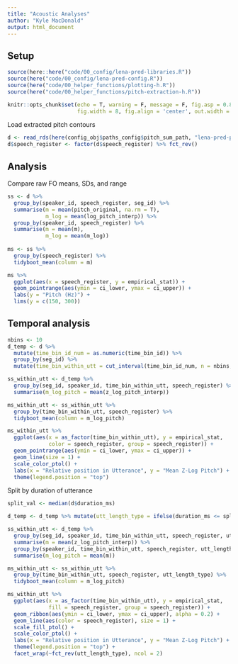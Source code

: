 ```yaml
---
title: "Acoustic Analyses"
author: "Kyle MacDonald"
output: html_document
---
```


## Setup 

```r
source(here::here("code/00_config/lena-pred-libraries.R"))
source(here("code/00_config/lena-pred-config.R"))
source(here("code/00_helper_functions/plotting-h.R"))
source(here("code/00_helper_functions/pitch-extraction-h.R"))

knitr::opts_chunk$set(echo = T, warning = F, message = F, fig.asp = 0.8, 
                      fig.width = 8, fig.align = 'center', out.width = "80%")
```

Load extracted pitch contours

```r
d <- read_rds(here(config_obj$paths_config$pitch_sum_path, "lena-pred-pitch-vals.rds"))
d$speech_register <- factor(d$speech_register) %>% fct_rev()
```

## Analysis

Compare raw FO means, SDs, and range 

```r
ss <- d %>% 
  group_by(speaker_id, speech_register, seg_id) %>% 
  summarise(m = mean(pitch_original, na.rm = T), 
            m_log = mean(log_pitch_interp)) %>% 
  group_by(speaker_id, speech_register) %>% 
  summarise(m = mean(m), 
            m_log = mean(m_log))
  
ms <- ss %>% 
  group_by(speech_register) %>% 
  tidyboot_mean(column = m)

ms %>% 
  ggplot(aes(x = speech_register, y = empirical_stat)) +
  geom_pointrange(aes(ymin = ci_lower, ymax = ci_upper)) +
  labs(y = "Pitch (Hz)") +
  lims(y = c(150, 300))
```

## Temporal analysis

```r
nbins <- 10
d_temp <- d %>% 
  mutate(time_bin_id_num = as.numeric(time_bin_id)) %>% 
  group_by(seg_id) %>% 
  mutate(time_bin_within_utt = cut_interval(time_bin_id_num, n = nbins, labels = F))

ss_within_utt <- d_temp %>% 
  group_by(seg_id, speaker_id, time_bin_within_utt, speech_register) %>% 
  summarise(m_log_pitch = mean(z_log_pitch_interp))

ms_within_utt <- ss_within_utt %>% 
  group_by(time_bin_within_utt, speech_register) %>% 
  tidyboot_mean(column = m_log_pitch) 

ms_within_utt %>% 
  ggplot(aes(x = as_factor(time_bin_within_utt), y = empirical_stat, 
             color = speech_register, group = speech_register)) +
  geom_pointrange(aes(ymin = ci_lower, ymax = ci_upper)) +
  geom_line(size = 1) +
  scale_color_ptol() +
  labs(x = "Relative position in Utterance", y = "Mean Z-Log Pitch") +
  theme(legend.position = "top")
```

Split by duration of utterance

```r
split_val <- median(d$duration_ms)

d_temp <- d_temp %>% mutate(utt_length_type = ifelse(duration_ms <= split_val, "short", "long"))

ss_within_utt <- d_temp %>% 
  group_by(seg_id, speaker_id, time_bin_within_utt, speech_register, utt_length_type) %>% 
  summarise(m = mean(z_log_pitch_interp)) %>% 
  group_by(speaker_id, time_bin_within_utt, speech_register, utt_length_type) %>%
  summarise(m_log_pitch = mean(m))

ms_within_utt <- ss_within_utt %>% 
  group_by(time_bin_within_utt, speech_register, utt_length_type) %>% 
  tidyboot_mean(column = m_log_pitch) 

ms_within_utt %>% 
  ggplot(aes(x = as_factor(time_bin_within_utt), y = empirical_stat, 
             fill = speech_register, group = speech_register)) +
  geom_ribbon(aes(ymin = ci_lower, ymax = ci_upper), alpha = 0.2) +
  geom_line(aes(color = speech_register), size = 1) +
  scale_fill_ptol() +
  scale_color_ptol() +
  labs(x = "Relative position in Utterance", y = "Mean Z-Log Pitch") +
  theme(legend.position = "top") +
  facet_wrap(~fct_rev(utt_length_type), ncol = 2)
```
